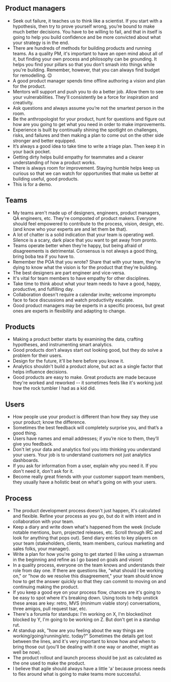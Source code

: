 ## Product managers

- Seek out failure, it teaches us to think like a scientist. If you start with a hypothesis, then try to prove yourself wrong, you’re bound to make much better decisions. You have to be willing to fail, and that in itself is going to help you build confidence and be more convicted about what your strategy is in the end.
- There are hundreds of methods for building products and running teams. As a quality PM, it's important to have an open mind about all of it, but finding your own process and philosophy can be grounding. It helps you find your pillars so that you don't smash into things while you're building. Remember, however, that you can always find budget for remodelling. 😉
- A good product manager spends time offline authoring a vision and plan for the product.
- Mentors will support and push you to do a better job. Allow them to see your vulnerabilities. They'll consistently be a force for inspiration and creativity.
- Ask questions and always assume you’re not the smartest person in the room.
- Be the anthropologist for your product, hunt for questions and figure out how are you going to get what you need in order to make improvements.
- Experience is built by continually shining the spotlight on challenges, risks, and failures and then making a plan to come out on the other side stronger and better equipped.
- It’s always a good idea to take time to write a triage plan. Then keep it in your back pocket.
- Getting dirty helps build empathy for teammates and a clearer understanding of how a product works.
- There is always room for improvement. Staying humble helps keep us curious so that we can watch for opportunities that make us better at building useful, good products.
- This is for a demo. 

## Teams

- My teams aren't made up of designers, engineers, product managers, QA engineers, etc. They're composted of product makers. Everyone should feel empowered to contribute to the process, vision, design, etc. (and know who your experts are and let them be that).
- A lot of chatter is a solid indication that your team is operating well. Silence is a scary, dark place that you want to get away from pronto.
- Teams operate better when they’re happy, but being afraid of disagreements is detrimental. Consensus is not always a good thing, bring boba tea if you have to.
- Remember the POA that you wrote? Share that with your team, they're dying to know what the vision is for the product that they're building.
- The best designers are part engineer and vice-versa.
- It's vital for team members to have empathy for other disciplines.
- Take time to think about what your team needs to have a good, happy, productive, and fulfilling day.
- Collaboration doesn't require a calendar invite; welcome impromptu face to face discussions and watch productivity escalate.
- Good product managers may be experts in a specific process, but great ones are experts in flexibility and adapting to change.

## Products

- Making a product better starts by examining the data, crafting hypotheses, and instrumenting smart analytics.
- Good products don’t always start out looking good, but they do solve a problem for their users.
- Design for the future, it'll be here before you know it.
- Analytics shouldn't build a product alone, but act as a single factor that helps influence decisions.
- Good products are easy to make. Great products are made because they're worked and reworked -- it sometimes feels like it's working just how the rock tumbler I had as a kid did.

## Users

- How people use your product is different than how they say they use your product; know the difference.
- Sometimes the best feedback will completely surprise you, and that’s a good thing.
- Users have names and email addresses; if you’re nice to them, they’ll give you feedback.
- Don't let your data and analytics fool you into thinking you understand your users. Your job is to understand customers not just analytics dashboards.
- If you ask for information from a user, explain why you need it. If you don't need it, don't ask for it.
- Become really great friends with your customer support team members, they usually have a holistic beat on what's going on with your users.

## Process

- The product development process doesn't just happen, it's calculated and flexible. Refine your process as you go, but do it with intent and in collaboration with your team.
- Keep a diary and write down what's happened from the week (include notable mentions, burn, projected releases, etc. Scroll through IRC and look for anything that pops out). Send diary entries to key players on your team (stakeholders, clients, team members, curious marketing and sales folks, your manager).
- Write a plan for how you're going to get started (I like using a strawman in the beginning and refine as I go based on goals and vision)
- In a quality process, everyone on the team knows and understands their role from day one. If there are questions like, "what should I be working on," or "how do we resolve this disagreement," your team should know how to get the answer quickly so that they can commit to moving on and continuing making the product.
- If you keep a good eye on your process flow, chances are it's going to be easy to spot where it's breaking down. Using tools to help unstick these areas are key: retro, MVS (minimum viable story) conversations, three amigos, pull request tsar, etc.
- There's a forumla for standups: I'm working on X, I'm blocked/not blocked by Y, I'm going to be working on Z. But don't get in a standup rut.
- At standup ask, "how are you feeling about the way things are working/going/running/etc. today?" Sometimes the details get lost between the lines, and it's very important to know how and when to bring those out (you'll be dealing with it one way or another, might as well be now).
- The product rollout and launch process should be just as calculated as the one used to make the product.
- I believe that agile should always have a little 'a' because process needs to flex around what is going to make teams more successful.
